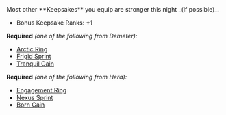 
<Box>
Most other **Keepsakes** you equip are stronger this night _(if possible)_.

- Bonus Keepsake Ranks: **+1**

</Box>

**Required** _(one of the following from Demeter):_

- [Arctic Ring](/boons/demeter#arctic-ring)
- [Frigid Sprint](/boons/demeter#frigid-sprint)
- [Tranquil Gain](/boons/demeter#tranquil-gain)

**Required** _(one of the following from Hera):_

- [Engagement Ring](/boons/hera#engagement-ring)
- [Nexus Sprint](/boons/hera#nexus-sprint)
- [Born Gain](/boons/hera#born-gain)

